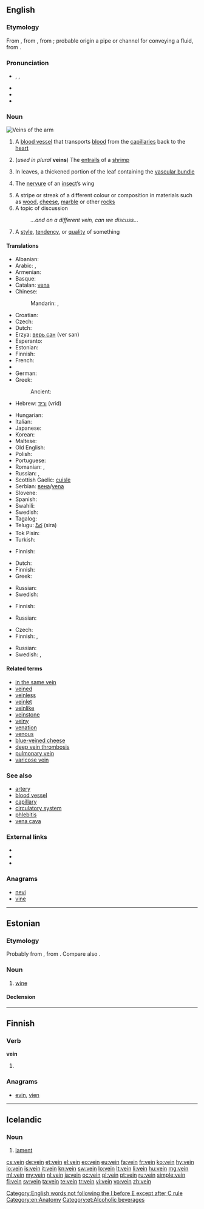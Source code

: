 ==English==
{{wikipedia}}

===Etymology===
From {{etyl|enm}}, from {{etyl|fro}}, from {{etyl|la}} {{term|vena|vēna|lang=la|a blood-vessel, vein, artery, also a watercourse, a vein of metal, a vein or streak of wood or stone, a row of trees, strength, a person's natural bent, ect.}}; probable origin a pipe or channel for conveying a fluid, from {{term|vehere|lang=la||to carry, convey}}.

===Pronunciation===
* {{a|UK|US}} {{enPR|vān}}, {{IPA|/veɪn/}}, {{X-SAMPA|/veIn/}}
* {{audio|en-us-vein.ogg|Audio (US)}}
* {{homophones|vain|vane}}
* {{rhymes|eɪn}}

===Noun===
[[File:Arm veins - 20090522.jpg|thumb|Veins of the [[arm]]]]
{{en-noun}}

# {{anatomy}} A [[blood vessel]] that transports [[blood]] from the [[capillary|capillaries]] back to the [[heart]]
# (''used in plural'' '''veins''') The [[entrails]] of a [[shrimp]]
# {{botany}} In leaves, a thickened portion of the leaf containing the [[vascular bundle]]
# {{zoology}} The [[nervure]] of an [[insect]]’s wing
# A stripe or streak of a different colour or composition in materials such as [[wood]], [[cheese]], [[marble]] or other [[rock]]s
# A topic of discussion
#: ''...and on a different vein, can we discuss...''
# A [[style]], [[tendency]], or [[quality]] of something

====Translations====
{{trans-top|blood vessel}}
* Albanian: {{t-|sq|damar|xs=Albanian}}
* Arabic: {{t|ar|وريد|m|tr=wariid}},  {{t-|ar|عرق|m|tr=3irq}}
* Armenian: {{t+|hy|երակ|tr=erak}}
* Basque: {{t|eu|zain}}
* Catalan: [[vena]] {{f}}
* Chinese:
*: Mandarin: {{t|cmn|靜脈|sc=Hani}},  {{t|cmn|静脉|tr=jìngmài|sc=Hani}}
* Croatian: {{t-|hr|žila|f}}
* Czech: {{t-|cs|žíla|f}}
* Dutch: {{t+|nl|ader|m}}
* Erzya: [[верь сан]] (ver san)
* Esperanto: {{t-|eo|vejno|xs=Esperanto}}
* Estonian: {{t-|et|veen}}
* Finnish: {{t+|fi|laskimo}}
* French: {{t+|fr|veine|f}}
* {{trreq|Georgian}}
* German: {{t+|de|Ader|f}}
* Greek: {{t|el|φλέβα|f|tr=fléva}}
*: Ancient: {{t|grc|φλέψ|f|tr=fleps}}
* Hebrew: [[וריד]] (vrid) {{m}}
{{trans-mid}}
* Hungarian: {{t+|hu|ér}}
* Italian: {{t+|it|vena|f}}
* Japanese: {{t+|ja|静脈|tr=じょうみゃく, jōmyaku}}
* Korean: {{t+|ko|정맥|sc=Hang}}
* Maltese: {{t-|mt|vina|f|xs=Maltese}}
* Old English: {{t-|ang|ædre|f|alt=ǣdre|xs=Old English}}
* Polish: {{t+|pl|żyła|f}}
* Portuguese: {{t+|pt|veia|f}}
* Romanian: {{t-|ro|venă|f}}, {{t-|ro|vână}}
* Russian: {{t+|ru|вена|f|tr=véna}},  {{t+|ru|жила|f|tr=žíla}}
* Scottish Gaelic: [[cuisle]] {{f}}
* Serbian: [[вена]]/[[vena]] {{f}}
* Slovene: {{t-|sl|vena|f}}
* Spanish: {{t+|es|vena|f}}
* Swahili: {{t+|sw|mshipa|xs=Swahili}}
* Swedish: {{t+|sv|ven|c}}
* Tagalog: {{qualifier| literally}} {{t|tl|ugat|n}}
* Telugu: [[సిర]] (sira)
* Tok Pisin: {{t|tpi|mambu bilong blut}}
* Turkish: {{t+|tr|damar}}
{{trans-bottom}}

{{trans-top|entrails of a shrimp}}
* Finnish: {{t+|fi|suoli}}
{{trans-mid}}
{{trans-bottom}}

{{trans-top|thickened portion of a leaf}}
* Dutch: {{t-|nl|nerf}}
* Finnish: {{t-|fi|suoni}}
* Greek: {{t|el|νεύρο|n|tr=névro}}
{{trans-mid}}
* Russian: {{t+|ru|жилка|f|tr=žílka}}
* Swedish: {{t|sv|närv|c}}
{{trans-bottom}}

{{trans-top|nervure of insect’s wing}}
* Finnish: {{t-|fi|siipisuoni}}
{{trans-mid}}
* Russian: {{t+|ru|жилка|f|tr=žílka}}
{{trans-bottom}}

{{trans-top|stripe or streak in stone or other material}}
* Czech: {{t-|cs|žíla|f}}
* Finnish: {{t-|fi|juonne}}, {{t-|fi|suoni}}
{{trans-mid}}
* Russian: {{t|ru|прожилка|f|tr=prožílka}}
* Swedish: {{t|sv|åder|c}}, {{t|sv|ådra|c}}
{{trans-bottom}}

====Related terms====
* [[in the same vein]]
* [[veined]]
* [[veinless]]
* [[veinlet]]
* [[veinlike]]
* [[veinstone]]
* [[veiny]]
* [[venation]]
* [[venous]]
* [[blue-veined cheese]]
* [[deep vein thrombosis]]
* [[pulmonary vein]]
* [[varicose vein]]

===See also===
* [[artery]]
* [[blood vessel]]
* [[capillary]]
* [[circulatory system]]
* [[phlebitis]]
* [[vena cava]]

===External links===
* {{R:Webster 1913}}
* {{R:Century 1911}}
* {{R:OneLook}}

===Anagrams===
* [[nevi#English|nevi]]
* [[vine#English|vine]]

[[Category:English words not following the I before E except after C rule]]
[[Category:en:Anatomy]]

----

==Estonian==
{{wikipedia|lang=et}}

===Etymology===
Probably from {{etyl|de|et}} {{term|Wein|lang=de}}, from {{etyl|la|et}} {{term|vinum|vīnum|lang=la}}. Compare also {{term|viin|lang=et}}.

===Noun===
{{et-noun|veini|veini}}

# [[wine]]

====Declension====
{{rfinfl|lang=et}}

[[Category:et:Alcoholic beverages]]

----

==Finnish==

===Verb===
'''vein'''

# {{fi-form of|viedä|type=verb|pr=first-person|pl=singular|mood=indicative|tense=past}}

===Anagrams===
* [[evin#Finnish|evin]], [[vien#Finnish|vien]]

----

==Icelandic==

===Noun===
{{is-noun|n}}

# [[lament]]

[[cs:vein]]
[[de:vein]]
[[et:vein]]
[[el:vein]]
[[eo:vein]]
[[eu:vein]]
[[fa:vein]]
[[fr:vein]]
[[ko:vein]]
[[hy:vein]]
[[io:vein]]
[[is:vein]]
[[it:vein]]
[[kn:vein]]
[[sw:vein]]
[[lo:vein]]
[[lt:vein]]
[[li:vein]]
[[hu:vein]]
[[mg:vein]]
[[ml:vein]]
[[my:vein]]
[[nl:vein]]
[[ja:vein]]
[[oc:vein]]
[[pl:vein]]
[[pt:vein]]
[[ru:vein]]
[[simple:vein]]
[[fi:vein]]
[[sv:vein]]
[[ta:vein]]
[[te:vein]]
[[tr:vein]]
[[vi:vein]]
[[vo:vein]]
[[zh:vein]]
